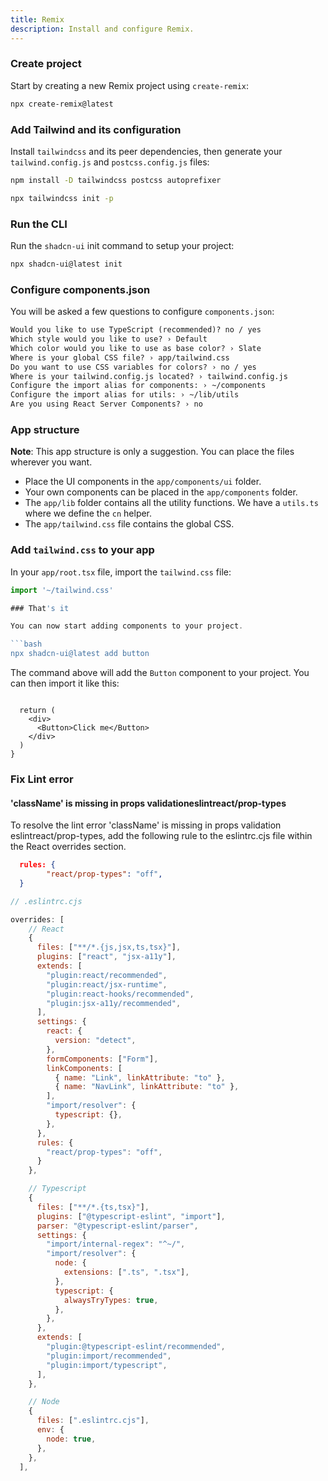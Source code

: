 ```yaml
---
title: Remix
description: Install and configure Remix.
---
```


<Steps>

### Create project

Start by creating a new Remix project using `create-remix`:

```bash
npx create-remix@latest
```
### Add Tailwind and its configuration

Install `tailwindcss` and its peer dependencies, then generate your `tailwind.config.js` and `postcss.config.js` files:

```bash
npm install -D tailwindcss postcss autoprefixer

npx tailwindcss init -p
```

### Run the CLI

Run the `shadcn-ui` init command to setup your project:

```bash
npx shadcn-ui@latest init
```

### Configure components.json

You will be asked a few questions to configure `components.json`:

```txt showLineNumbers
Would you like to use TypeScript (recommended)? no / yes
Which style would you like to use? › Default
Which color would you like to use as base color? › Slate
Where is your global CSS file? › app/tailwind.css
Do you want to use CSS variables for colors? › no / yes
Where is your tailwind.config.js located? › tailwind.config.js
Configure the import alias for components: › ~/components
Configure the import alias for utils: › ~/lib/utils
Are you using React Server Components? › no
```

### App structure

<Callout>

**Note**: This app structure is only a suggestion. You can place the files wherever you want.

</Callout>

- Place the UI components in the `app/components/ui` folder.
- Your own components can be placed in the `app/components` folder.
- The `app/lib` folder contains all the utility functions. We have a `utils.ts` where we define the `cn` helper.
- The `app/tailwind.css` file contains the global CSS.


### Add `tailwind.css` to your app

In your `app/root.tsx` file, import the `tailwind.css` file:

```js {1,2,5}
import '~/tailwind.css'

### That's it

You can now start adding components to your project.

```bash
npx shadcn-ui@latest add button
```

The command above will add the `Button` component to your project. You can then import it like this:

```tsx {1,6} showLineNumbers

  return (
    <div>
      <Button>Click me</Button>
    </div>
  )
}
```
### Fix Lint error

#### 'className' is missing in props validationeslintreact/prop-types

To resolve the lint error 'className' is missing in props validation eslintreact/prop-types, add the following rule to the eslintrc.cjs file within the React overrides section.
```json
  rules: {
        "react/prop-types": "off",
  }
```
```cjs {27,28,29} showLineNumbers
// .eslintrc.cjs

overrides: [
    // React
    {
      files: ["**/*.{js,jsx,ts,tsx}"],
      plugins: ["react", "jsx-a11y"],
      extends: [
        "plugin:react/recommended",
        "plugin:react/jsx-runtime",
        "plugin:react-hooks/recommended",
        "plugin:jsx-a11y/recommended",
      ],
      settings: {
        react: {
          version: "detect",
        },
        formComponents: ["Form"],
        linkComponents: [
          { name: "Link", linkAttribute: "to" },
          { name: "NavLink", linkAttribute: "to" },
        ],
        "import/resolver": {
          typescript: {},
        },
      },
      rules: {
        "react/prop-types": "off",
      }
    },

    // Typescript
    {
      files: ["**/*.{ts,tsx}"],
      plugins: ["@typescript-eslint", "import"],
      parser: "@typescript-eslint/parser",
      settings: {
        "import/internal-regex": "^~/",
        "import/resolver": {
          node: {
            extensions: [".ts", ".tsx"],
          },
          typescript: {
            alwaysTryTypes: true,
          },
        },
      },
      extends: [
        "plugin:@typescript-eslint/recommended",
        "plugin:import/recommended",
        "plugin:import/typescript",
      ],
    },

    // Node
    {
      files: [".eslintrc.cjs"],
      env: {
        node: true,
      },
    },
  ],
```

</Steps>
